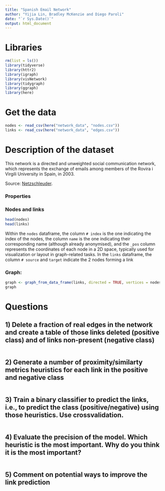 ```yaml
---
title: "Spanish Email Network"
author: "Yijia Lin, Bradley McKenzie and Diego Paroli"
date: "`r Sys.Date()`"
output: html_document
---
```


# Libraries

```r
rm(list = ls())
library(tidyverse)
library(httr2)
library(igraph)
library(visNetwork)
library(tidygraph)
library(ggraph)
library(here)
```

# Get the data

```r
nodes <- read_csv(here("network_data", "nodes.csv"))
links <- read_csv(here("network_data", "edges.csv"))
```

# Description of the dataset

This network is a directed and unweighted social communication network, which represents the exchange of emails among members of the Rovira i Virgili University in Spain, in 2003.

Source: [Netzschleuder](https://networks.skewed.de/net/uni_email).

### Properties

### Nodes and links

```r
head(nodes)
head(links)
```

Within the `nodes` dataframe, the column `# index` is the one indicating the index of the nodes,
the column `name` is the one indicating their corresponding name (although already anonymised), and the `_pos` column represents the coordinates of each node in a 2D space, typically used for visualization or layout in graph-related tasks. In the `links` dataframe, the column `# source` and `target` indicate the 2
nodes forming a link

### Graph:

```r
graph <- graph_from_data_frame(links, directed = TRUE, vertices = nodes)
graph
```

# Questions

## 1) Delete a fraction of real edges in the network and create a table of those links deleted (positive class) and of links non-present (negative class)

```r

```


## 2) Generate a number of proximity/similarty metrics heuristics for each link in the positive and negative class

```r

```

## 3) Train a binary classifier to predict the links, i.e., to predict the class (positive/negative) using those heuristics. Use crossvalidation.

```r

```

## 4) Evaluate the precision of the model. Which heuristic is the most important. Why do you think it is the most important?

```r

```

## 5) Comment on potential ways to improve the link prediction

```r

```

